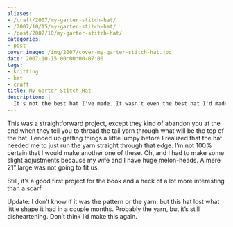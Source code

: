 ```yaml
---
aliases:
- /craft/2007/my-garter-stitch-hat/
- /2007/10/15/my-garter-stitch-hat/
- /post/2007/10/my-garter-stitch-hat/
categories:
- post
cover_image: /img/2007/cover-my-garter-stitch-hat.jpg
date: 2007-10-15 00:00:00-07:00
tags:
- knitting
- hat
- craft
title: My Garter Stitch Hat
description: |
  It's not the best hat I've made. It wasn't even the best hat I'd made when I made it.
---
```


This was a straightforward project, except they kind of abandon you at the end when they tell you to thread the tail yarn through what will be the top of the hat. I ended up getting things a little lumpy before I realized that the hat needed me to just run the yarn straight through that edge. I’m not 100% certain that I would make another one of these. Oh, and I had to make some slight adjustments because my wife and I have huge melon-heads. A mere 21” large was not going to fit us.

Still, it’s a good first project for the book and a heck of a lot more interesting than a scarf.

Update: I don’t know if it was the pattern or the yarn, but this hat lost what little shape it had in a couple months. Probably the yarn, but it’s still disheartening. Don’t think I’d make this again.
